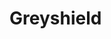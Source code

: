 
# Greyshield
<ProjectDetails
  region="Reach"
  house="House Grimm"
  type="Landmark"
  status="Not Started"
  warp="/warp greyshield"
  projectLead=""
  dateStarted="undefined"
  dateCompleted="undefined"
/>
